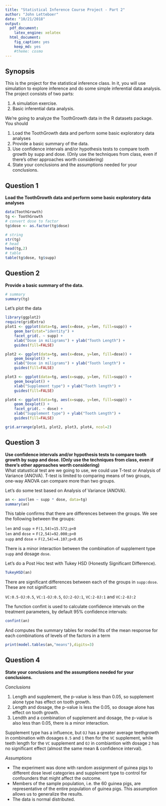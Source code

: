 ```yaml
---
title: "Statistical Inference Course Project - Part 2"
author: "John Letteboer"
date: "10/21/2018"
output:
  pdf_document: 
    latex_engine: xelatex
  html_document:
    fig_caption: yes
    keep_md: yes
    #theme: cosmo
---
```


## Synopsis
This is the project for the statistical inference class. In it, you will use simulation to explore inference and do some simple inferential data analysis. The project consists of two parts:

1. A simulation exercise.
2. Basic inferential data analysis.

We're going to analyze the ToothGrowth data in the R datasets package. You should  

1. Load the ToothGrowth data and perform some basic exploratory data analyses
2. Provide a basic summary of the data.
3. Use confidence intervals and/or hypothesis tests to compare tooth growth by supp and dose. (Only use the techniques from class, even if there's other approaches worth considering)
4. State your conclusions and the assumptions needed for your conclusions.

## Question 1
**Load the ToothGrowth data and perform some basic exploratory data analyses**  
```r
data(ToothGrowth)
tg <- ToothGrowth 
# convert dose to factor
tg$dose <- as.factor(tg$dose)

# string
str(tg)
# head
head(tg,2)
# table
table(tg$dose, tg$supp)
```

## Question 2
**Provide a basic summary of the data.**  
```r
# summary
summary(tg)
```

Let's plot the data
```r
library(ggplot2)
require(gridExtra)
plot1 <- ggplot(data=tg, aes(x=dose, y=len, fill=supp)) + 
    geom_bar(stat="identity") + 
    facet_grid(. ~ supp) + 
    xlab("Dose in miligrams") + ylab("Tooth Length") + 
    guides(fill=FALSE)

plot2 <- ggplot(data=tg, aes(x=dose, y=len, fill=dose)) + 
    geom_boxplot() + 
    xlab("Dose in miligrams") + ylab("Tooth length") + 
    guides(fill=FALSE)

plot3 <- ggplot(data=tg, aes(x=supp, y=len, fill=supp)) + 
    geom_boxplot() + 
    xlab("Supplement type") + ylab("Tooth length") + 
    guides(fill=FALSE)

plot4 <- ggplot(data=tg, aes(x=supp, y=len, fill=supp)) + 
    geom_boxplot() + 
    facet_grid(. ~ dose) + 
    xlab("Supplement type") + ylab("Tooth Length") + 
    guides(fill=FALSE)

grid.arrange(plot1, plot2, plot3, plot4, ncol=2)

```

## Question 3
**Use confidence intervals and/or hypothesis tests to compare tooth growth by supp and dose. (Only use the techniques from class, even if there's other approaches worth considering)**  
What statustical test are we going to use, we could use T-test or Analysis of Variance (ANOVA). T-test is limited to comparing means of two groups, one-way ANOVA can compare more than two groups. 

Let's do some test based on Analysis of Variance (ANOVA).
```r
an <- aov(len ~ supp * dose, data=tg)
summary(an)
```
This table confirms that there are differences between the groups. We see the following between the groups:

`len` and `supp` = `F(1,54)=15.572;p<0`  
`len` and `dose` = `F(2,54)=92.000;p<0`  
`supp` and `dose` = `F(2,54)=4.107;p<0.05`  

There is a minor interaction between the combination of supplement type `supp` and dosage `dose`.

Let's do a Post Hoc test with Tukey HSD (Honestly Significant Difference).
```r
TukeyHSD(an)
```
There are significant differences between each of the groups in `supp:dose`. These are not significant:  

`VC:0.5-OJ:0.5`, `VC:1-OJ:0.5`, `OJ:2-OJ:1`, `VC:2-OJ:1` and `VC:2-OJ:2`   

The function confint is used to calculate confidence intervals on the treatment parameters, by default 95% confidence intervals:
```r
confint(an)
```

And computes the summary tables for model fits of the mean response for each combinations of levels of the factors in a term
```r
print(model.tables(an,"means"),digits=3)
```

## Question 4
**State your conclusions and the assumptions needed for your conclusions.**  

*Conclusions*

1. Length and supplement, the p-value is less than 0.05, so supplement alone type has effect on tooth growth.
2. Length and dosage, the p-value is less the 0.05, so dosage alone has effect on tooth growth.
3. Lendth and a combination of supplement and dosage, the p-value is also less than 0.05, there is a minor interaction.

Supplement type has a influence, but `OJ` has a greater average teethgrowth in combination with dosages `0.5` and `1` then for the `VC` supplement, while teeth length for the `VC` supplement and `OJ` in combiantion with dosage `2` has no significant effect (almost the same mean & confidence interval).

*Assumptions*

- The experiment was done with random assignment of guinea pigs to different dose level categories and supplement type to control for confounders that might affect the outcome.
- Members of the sample population, i.e. the 60 guinea pigs, are representative of the entire population of guinea pigs. This assumption allows us to generalize the results.
- The data is normal distributed.
